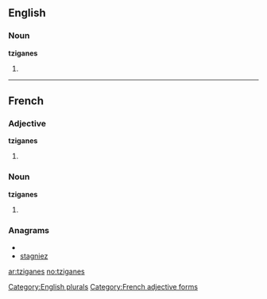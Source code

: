 ==English==

===Noun===
'''tziganes'''

# {{plural of|[[tzigane]]}}

[[Category:English plurals]]
----
==French==

===Adjective===
'''tziganes''' {{m|f|p}}

# {{form of|plural|[[tzigane #French|tzigane]]|lang=fr}}

[[Category:French adjective forms]]

===Noun===
'''tziganes''' {{m|f|p}}

# {{plural of|[[tzigane #French|tzigane]]|lang=fr}}

===Anagrams===
* {{alphagram|aeginstz}}
* [[stagniez#French|stagniez]]

[[ar:tziganes]]
[[no:tziganes]]